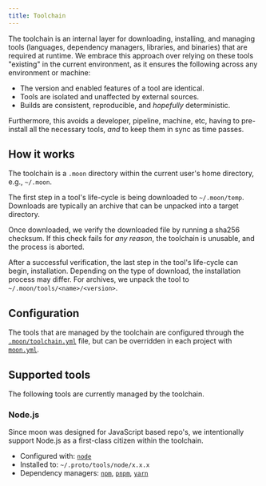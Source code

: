 ```yaml
---
title: Toolchain
---
```


The toolchain is an internal layer for downloading, installing, and managing tools (languages,
dependency managers, libraries, and binaries) that are required at runtime. We embrace this approach
over relying on these tools "existing" in the current environment, as it ensures the following
across any environment or machine:

- The version and enabled features of a tool are identical.
- Tools are isolated and unaffected by external sources.
- Builds are consistent, reproducible, and _hopefully_ deterministic.

Furthermore, this avoids a developer, pipeline, machine, etc, having to pre-install all the
necessary tools, _and_ to keep them in sync as time passes.

## How it works

The toolchain is a `.moon` directory within the current user's home directory, e.g., `~/.moon`.

The first step in a tool's life-cycle is being downloaded to `~/.moon/temp`. Downloads are typically
an archive that can be unpacked into a target directory.

Once downloaded, we verify the downloaded file by running a sha256 checksum. If this check fails for
_any reason_, the toolchain is unusable, and the process is aborted.

After a successful verification, the last step in the tool's life-cycle can begin, installation.
Depending on the type of download, the installation process may differ. For archives, we unpack the
tool to `~/.moon/tools/<name>/<version>`.

## Configuration

The tools that are managed by the toolchain are configured through the
[`.moon/toolchain.yml`](../config/toolchain) file, but can be overridden in each project with
[`moon.yml`](../config/project#toolchain).

## Supported tools

The following tools are currently managed by the toolchain.

### Node.js

Since moon was designed for JavaScript based repo's, we intentionally support Node.js as a
first-class citizen within the toolchain.

- Configured with: [`node`](../config/toolchain#node)
- Installed to: `~/.proto/tools/node/x.x.x`
- Dependency managers: [`npm`](../config/toolchain#npm-pnpm-yarn),
  [`pnpm`](../config/toolchain#npm-pnpm-yarn), [`yarn`](../config/toolchain#npm-pnpm-yarn)
